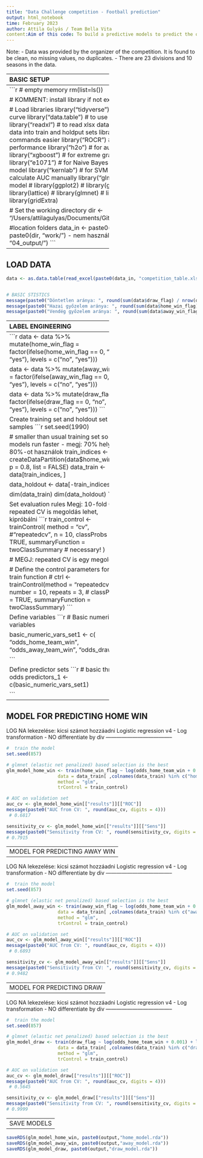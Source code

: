 ```yaml
---
title: "Data Challenge competition - Football prediction"
output: html_notebook
time: February 2023
author: Attila Gulyás / Team Bella Vita
content:Aim of this code: To build a predictive models to predict the outcome of football matches using historical data.
---
```


Note: 
- Data was provided by the organizer of the competition. It is found to be clean, no missing values, no duplicates.
- There are 23 divisions and 10 seasons in the data.

--------------------------------------
BASIC SETUP
--------------------------------------
```r
# empty memory
rm(list=ls())

# KOMMENT: install library if not exist -> megoldani majd

# Load libraries
library("tidyverse") # imap function for roc curve
library("data.table") # to use data in an efficient way
library("readxl") # to read xlsx data
library("caret") # to split data into train and holdput sets
library("dplyr") # to append commands easier
library("ROCR") # to evaluate model performance
library("h2o") # for autoML, java is kell hozzá
library("xgboost") # for extreme gradient boosting model
library("e1071") # for Naive Bayes
library("ranger") # for RF model
library("kernlab") # for SVM
library("mltools") # to calculate AUC manually
library("glmnet") # for GLMNET model
# library(ggplot2)
# library(ggthemes)
# library(grid)
# library(lattice)
# library(glmnet)
# library("skimr") 
# library(gridExtra)

# Set the working directory
dir <-  "/Users/attilagulyas/Documents/GitHub/DataChallenge2023/"

#location folders
data_in <- paste0(dir,"01_raw/")
# func <- paste0(dir, "work/") - nem használt
output <- paste0(dir, "04_output/")
```

--------------------------------------
LOAD DATA
--------------------------------------

```r

data <- as.data.table(read_excel(paste0(data_in, "competition_table.xlsx")))


# BASIC STISTICS
message(paste0("Döntetlen aránya: ", round(sum(data$draw_flag) / nrow(data), digits = 2)))
message(paste0("Hazai győzelem aránya: ", round(sum(data$home_win_flag) / nrow(data), digits = 2)))
message(paste0("Vendég győzelem aránya: ", round(sum(data$away_win_flag) / nrow(data), digits = 2)))
```

--------------------------------------
LABEL ENGINEERING
--------------------------------------
```r
data <- data %>%
  mutate(home_win_flag = factor(ifelse(home_win_flag == 0, "no", "yes"), levels = c("no", "yes")))

data <- data %>%
  mutate(away_win_flag = factor(ifelse(away_win_flag == 0, "no", "yes"), levels = c("no", "yes")))

data <- data %>%
  mutate(draw_flag = factor(ifelse(draw_flag == 0, "no", "yes"), levels = c("no", "yes")))
```


Create training set and holdout set samples
```r
set.seed(1990)

# smaller than usual training set so that models run faster - megj: 70% helyett 80%-ot használok
train_indices <- createDataPartition(data$home_win_flag, p = 0.8, list = FALSE)
data_train <- data[train_indices, ]

data_holdout <- data[-train_indices, ]

dim(data_train)
dim(data_holdout)
```

Set evaluation rules
Megj: 10-fold CV, repeated CV is megoldás lehet, kipróbálni
```r
train_control <- trainControl(
  method = "cv", #"repeatedcv",
  n = 10,
  classProbs = TRUE, 
  summaryFunction = twoClassSummary  # necessary!
)

# MEGJ: repeated CV is egy megoldás

# Define the control parameters for the train function
# ctrl <- trainControl(method = "repeatedcv", number = 10, repeats = 3, 
#                      classProbs = TRUE, summaryFunction = twoClassSummary)
```

Define variables
```r
# Basic numeric variables

basic_numeric_vars_set1 <- c(
  "odds_home_team_win",
  "odds_away_team_win",
  "odds_draw"
) 


```


Define predictor sets
```r
# basic three odds
predictors_1 <- c(basic_numeric_vars_set1)

```

--------------------------------------
MODEL FOR PREDICTING HOME WIN
--------------------------------------

LOG NA lekezelése: kicsi számot hozzáadni
Logistic regression v4 - Log transformation - NO differentiate by div
--------------------------------------

```r
#  train the model
set.seed(857)

# glmnet (elastic net penalized) based selection is the best
glm_model_home_win <- train(home_win_flag ~ log(odds_home_team_win + 0.001) + log(odds_away_team_win + 0.001) + log(odds_draw + 0.001),
                   data = data_train[ ,colnames(data_train) %in% c("home_win_flag", predictors_1), with=FALSE],
                   method = "glm",
                   trControl = train_control)
```

```r
# AUC on validation set
auc_cv <- glm_model_home_win[["results"]][["ROC"]]
message(paste0("AUC from CV: ", round(auc_cv, digits = 4)))
 # 0.6817

sensitivity_cv <- glm_model_home_win[["results"]][["Sens"]]
message(paste0("Sensitivity from CV: ", round(sensitivity_cv, digits = 4)))
# 0.7915
```


--------------------------------------
MODEL FOR PREDICTING AWAY WIN
--------------------------------------

LOG NA lekezelése: kicsi számot hozzáadni
Logistic regression v4 - Log transformation - NO differentiate by div
--------------------------------------

```r
#  train the model
set.seed(857)

# glmnet (elastic net penalized) based selection is the best
glm_model_away_win <- train(away_win_flag ~ log(odds_home_team_win + 0.001) + log(odds_away_team_win + 0.001) + log(odds_draw + 0.001),
                   data = data_train[ ,colnames(data_train) %in% c("away_win_flag", predictors_1), with=FALSE],
                   method = "glm",
                   trControl = train_control)
```

```r
# AUC on validation set
auc_cv <- glm_model_away_win[["results"]][["ROC"]]
message(paste0("AUC from CV: ", round(auc_cv, digits = 4)))
 # 0.6893

sensitivity_cv <- glm_model_away_win[["results"]][["Sens"]]
message(paste0("Sensitivity from CV: ", round(sensitivity_cv, digits = 4)))
# 0.9482
```


--------------------------------------
MODEL FOR PREDICTING DRAW
--------------------------------------

LOG NA lekezelése: kicsi számot hozzáadni
Logistic regression v4 - Log transformation - NO differentiate by div
--------------------------------------

```r
#  train the model
set.seed(857)

# glmnet (elastic net penalized) based selection is the best
glm_model_draw <- train(draw_flag ~ log(odds_home_team_win + 0.001) + log(odds_away_team_win + 0.001) + log(odds_draw + 0.001),
                   data = data_train[ ,colnames(data_train) %in% c("draw_flag", predictors_1), with=FALSE],
                   method = "glm",
                   trControl = train_control)
```

```r
# AUC on validation set
auc_cv <- glm_model_draw[["results"]][["ROC"]]
message(paste0("AUC from CV: ", round(auc_cv, digits = 4)))
 # 0.5645

sensitivity_cv <- glm_model_draw[["results"]][["Sens"]]
message(paste0("Sensitivity from CV: ", round(sensitivity_cv, digits = 4)))
# 0.9999
```




--------------------------------------
SAVE MODELS
--------------------------------------
```r
saveRDS(glm_model_home_win, paste0(output,"home_model.rda"))
saveRDS(glm_model_away_win, paste0(output,"away_model.rda"))
saveRDS(glm_model_draw, paste0(output,"draw_model.rda"))

```